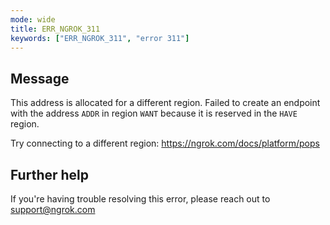 ```yaml
---
mode: wide
title: ERR_NGROK_311
keywords: ["ERR_NGROK_311", "error 311"]
---
```


## Message

This address is allocated for a different region.
Failed to create an endpoint with the address `ADDR` in region `WANT` because it is reserved
in the `HAVE` region.

Try connecting to a different region: https://ngrok.com/docs/platform/pops

## Further help

If you're having trouble resolving this error, please reach out to [support@ngrok.com](mailto:support@ngrok.com?subject=Help%20with%20ERR_NGROK_311)
